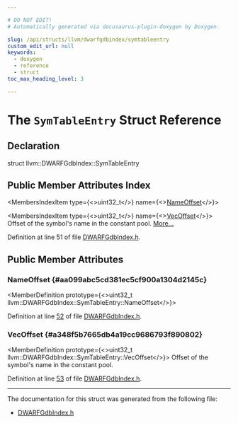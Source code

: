```yaml
---

# DO NOT EDIT!
# Automatically generated via docusaurus-plugin-doxygen by Doxygen.

slug: /api/structs/llvm/dwarfgdbindex/symtableentry
custom_edit_url: null
keywords:
  - doxygen
  - reference
  - struct
toc_max_heading_level: 3

---
```





# The `SymTableEntry` Struct Reference

<DoxygenPage pluginConfig={pluginConfig}>



## Declaration

<CodeBlock>struct llvm::DWARFGdbIndex::SymTableEntry</CodeBlock>

## Public Member Attributes Index

<MembersIndex>

<MembersIndexItem
  type={<>uint32&#95;t</>}
  name={<><a href="#aa099abc5cd381ec5cf900a1304d2145c">NameOffset</a></>}>
</MembersIndexItem>

<MembersIndexItem
  type={<>uint32&#95;t</>}
  name={<><a href="#a348f5b7665db4a19cc9686793f890802">VecOffset</a></>}>
Offset of the symbol&#39;s name in the constant pool. <a href="#a348f5b7665db4a19cc9686793f890802">More...</a>
</MembersIndexItem>

</MembersIndex>


Definition at line 51 of file <a href="/docs/api/files/include/include/llvm/include/llvm/debuginfo/include/llvm/debuginfo/dwarf/dwarfgdbindex-h">DWARFGdbIndex.h</a>.

<SectionDefinition>

## Public Member Attributes

### NameOffset {#aa099abc5cd381ec5cf900a1304d2145c}

<MemberDefinition
  prototype={<>uint32&#95;t llvm::DWARFGdbIndex::SymTableEntry::NameOffset</>}>

Definition at line <a href="/docs/api/files/include/include/llvm/include/llvm/debuginfo/include/llvm/debuginfo/dwarf/dwarfgdbindex-h/#l00052">52</a> of file <a href="/docs/api/files/include/include/llvm/include/llvm/debuginfo/include/llvm/debuginfo/dwarf/dwarfgdbindex-h">DWARFGdbIndex.h</a>.
</MemberDefinition>

### VecOffset {#a348f5b7665db4a19cc9686793f890802}

<MemberDefinition
  prototype={<>uint32&#95;t llvm::DWARFGdbIndex::SymTableEntry::VecOffset</>}>
Offset of the symbol&#39;s name in the constant pool.

Definition at line <a href="/docs/api/files/include/include/llvm/include/llvm/debuginfo/include/llvm/debuginfo/dwarf/dwarfgdbindex-h/#l00053">53</a> of file <a href="/docs/api/files/include/include/llvm/include/llvm/debuginfo/include/llvm/debuginfo/dwarf/dwarfgdbindex-h">DWARFGdbIndex.h</a>.
</MemberDefinition>

</SectionDefinition>

<hr/>

The documentation for this struct was generated from the following file:

<ul>
<li><a href="/docs/api/files/include/include/llvm/include/llvm/debuginfo/include/llvm/debuginfo/dwarf/dwarfgdbindex-h">DWARFGdbIndex.h</a></li>
</ul>

</DoxygenPage>
